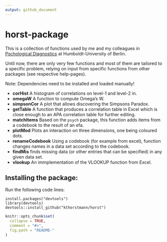 ```yaml
---
output: github_document
---
```


<!-- README.md is generated from README.Rmd. Please edit that file -->

# horst-package
This is a collection of functions used by me and my colleagues in [Pschological Diagnostics](https://www.psychologie.hu-berlin.de/de/personal/91680294) at Humboldt-University of Berlin.

Until now, there are only very few functions and most of them are tailored to a specific problem, relying on input from specific functions from other packages (see respective help-pages).

Note: Dependencies need to be installed and loaded manually!


- **corHist** A histogram of correlations on level-1 and level-2 in.
- **omegaW** A function to compute Omega's W.
- **simpsonCor** A plot that allows discovering the Simpsons Paradox.
- **getTable** A function that produces a correlation table in Excel which is close enough to an APA correlation table for further editing.
- **matchItems** Based on the `psych` package, this function adds items from a codebook to the result of an efa.
- **plotMod** Plots an interaction on three dimensions, one being coloured dots.
- **renameCodebook** Using a codebook (for example from excel), function changes names in a data set according to the codebook.
- **findMis** finds missing data (or other entries that can be specified) in any given data set.
- **vlookup** An immplementation of the VLOOKUP function from Excel.


## Installing the package:

Run the following code lines:

```
install.packages("devtools")
library(devtools)
devtools::install_github("kthorstmann/horst")
```



```r
knitr::opts_chunk$set(
  collapse = TRUE,
  comment = "#>",
  fig.path = "README-"
)
```
